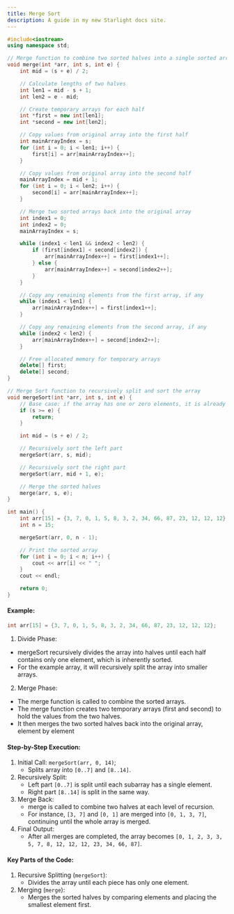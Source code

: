 ```yaml
---
title: Merge Sort
description: A guide in my new Starlight docs site.
---
```


```c++
#include<iostream>
using namespace std;

// Merge function to combine two sorted halves into a single sorted array
void merge(int *arr, int s, int e) {
    int mid = (s + e) / 2;

    // Calculate lengths of two halves
    int len1 = mid - s + 1;
    int len2 = e - mid;

    // Create temporary arrays for each half
    int *first = new int[len1];
    int *second = new int[len2];

    // Copy values from original array into the first half
    int mainArrayIndex = s;
    for (int i = 0; i < len1; i++) {
        first[i] = arr[mainArrayIndex++];
    }

    // Copy values from original array into the second half
    mainArrayIndex = mid + 1;
    for (int i = 0; i < len2; i++) {
        second[i] = arr[mainArrayIndex++];
    }

    // Merge two sorted arrays back into the original array
    int index1 = 0;
    int index2 = 0;
    mainArrayIndex = s;

    while (index1 < len1 && index2 < len2) {
        if (first[index1] < second[index2]) {
            arr[mainArrayIndex++] = first[index1++];
        } else {
            arr[mainArrayIndex++] = second[index2++];
        }
    }

    // Copy any remaining elements from the first array, if any
    while (index1 < len1) {
        arr[mainArrayIndex++] = first[index1++];
    }

    // Copy any remaining elements from the second array, if any
    while (index2 < len2) {
        arr[mainArrayIndex++] = second[index2++];
    }

    // Free allocated memory for temporary arrays
    delete[] first;
    delete[] second;
}

// Merge Sort function to recursively split and sort the array
void mergeSort(int *arr, int s, int e) {
    // Base case: if the array has one or zero elements, it is already sorted
    if (s >= e) {
        return;
    }

    int mid = (s + e) / 2;

    // Recursively sort the left part
    mergeSort(arr, s, mid);

    // Recursively sort the right part
    mergeSort(arr, mid + 1, e);

    // Merge the sorted halves
    merge(arr, s, e);
}

int main() {
    int arr[15] = {3, 7, 0, 1, 5, 8, 3, 2, 34, 66, 87, 23, 12, 12, 12};
    int n = 15;

    mergeSort(arr, 0, n - 1);

    // Print the sorted array
    for (int i = 0; i < n; i++) {
        cout << arr[i] << " ";
    }
    cout << endl;

    return 0;
}
```

#### Example:
```c++
int arr[15] = {3, 7, 0, 1, 5, 8, 3, 2, 34, 66, 87, 23, 12, 12, 12};
```

1. Divide Phase:
- mergeSort recursively divides the array into halves until each half contains only one element, which is inherently sorted.
- For the example array, it will recursively split the array into smaller arrays.
2. Merge Phase:
- The merge function is called to combine the sorted arrays.
- The merge function creates two temporary arrays (first and second) to hold the values from the two halves.
- It then merges the two sorted halves back into the original array, element by element

#### Step-by-Step Execution:
1. Initial Call: `mergeSort(arr, 0, 14)`;
    - Splits array into `[0..7]` and `[8..14]`.
2. Recursively Split:
    - Left part `[0..7]` is split until each subarray has a single element.
    - Right part `[8..14]` is split in the same way.
3. Merge Back:
    - merge is called to combine two halves at each level of recursion.
    - For instance, `[3, 7]` and `[0, 1]` are merged into `[0, 1, 3, 7]`, continuing until the whole array is merged.
4. Final Output:
    - After all merges are completed, the array becomes `[0, 1, 2, 3, 3, 5, 7, 8, 12, 12, 12, 23, 34, 66, 87]`.

#### Key Parts of the Code:
1. Recursive Splitting (`mergeSort`):
    - Divides the array until each piece has only one element.
2. Merging (`merge`):
    - Merges the sorted halves by comparing elements and placing the smallest element first.